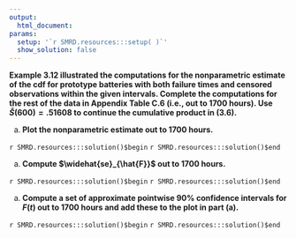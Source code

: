 ```yaml
---
output:
  html_document:
params:
  setup: '`r SMRD.resources:::setup( )`'
  show_solution: false
---
```


__Example 3.12 illustrated the computations for the nonparametric estimate of the  cdf for prototype batteries with both failure times and censored observations within the given intervals. Complete the computations for the rest of the data in Appendix Table C.6 (i.e., out to 1700 hours). Use $\hat{S}(600)=.51608$ to continue the cumulative product in (3.6).__

a. __Plot the nonparametric estimate out to 1700 hours.__

`r SMRD.resources:::solution()$begin`
`r SMRD.resources:::solution()$end`

a. __Compute $\widehat{se}_{\hat{F}}$ out to 1700 hours.__

`r SMRD.resources:::solution()$begin`
`r SMRD.resources:::solution()$end`

a. __Compute a set of approximate pointwise 90\% confidence intervals for $F(t)$ out to 1700 hours and add these to the plot in part (a).__

`r SMRD.resources:::solution()$begin`
`r SMRD.resources:::solution()$end`
